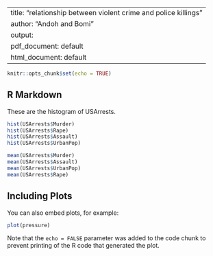 
---
title: "relationship between violent crime and police killings"
author: "Andoh and Bomi"
output:
  pdf_document: default
  html_document: default
---

```r
knitr::opts_chunk$set(echo = TRUE)
```

## R Markdown

These are the histogram of USArrests.

```r
hist(USArrests$Murder)
hist(USArrests$Rape)
hist(USArrests$Assault)
hist(USArrests$UrbanPop)
```
```r
mean(USArrests$Murder)
mean(USArrests$Assault)
mean(USArrests$UrbanPop)
mean(USArrests$Rape)

```
## Including Plots

You can also embed plots, for example:

```r
plot(pressure)
```

Note that the `echo = FALSE` parameter was added to the code chunk to prevent printing of the R code that generated the plot.
